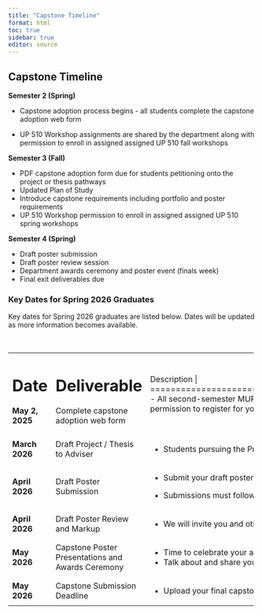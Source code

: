 ```yaml
---
title: "Capstone Timeline"
format: html
toc: true
sidebar: true
editor: source
---
```


## Capstone Timeline

**Semester 2 (Spring)**

-   Capstone adoption process begins - all students complete the capstone adoption web form

-   UP 510 Workshop assignments are shared by the department along with permission to enroll in assigned assigned UP 510 fall workshops

**Semester 3 (Fall)**

-   PDF capstone adoption form due for students petitioning onto the project or thesis pathways
-   Updated Plan of Study
-   Introduce capstone requirements including portfolio and poster requirements
-   UP 510 Workshop permission to enroll in assigned assigned UP 510 spring workshops

**Semester 4 (Spring)**

-   Draft poster submission
-   Draft poster review session
-   Department awards ceremony and poster event (finals week)
-   Final exit deliverables due

### Key Dates for Spring 2026 Graduates

Key dates for Spring 2026 graduates are listed below. Dates will be updated as more information becomes available.

+-----------------+---------------------------------------------------+------------------------------------------------------------------------------------------------------------------------------------------------------------------+
| Date            | Deliverable                                       | Description                                                                                                                                                      |
+=================+===================================================+==================================================================================================================================================================+
| **May 2, 2025** | Complete capstone adoption web form               | -   All second-semester MUP students will complete the capstone adoption web form to indicate their proposed capstone pathway and workshop preferences           |
|                 |                                                   |                                                                                                                                                                  |
|                 |                                                   | -   The department's graduate programs staff will grant you permission to register for your assigned fall UP 510 workshop course.                      |
+-----------------+---------------------------------------------------+------------------------------------------------------------------------------------------------------------------------------------------------------------------+
| **March 2026**  | Draft Project / Thesis to Adviser                 | -   Students pursuing the Project or Thesis pathways submit a complete first draft of their capstones to their adviser for review and comments                   |
+-----------------+---------------------------------------------------+------------------------------------------------------------------------------------------------------------------------------------------------------------------+
| **April 2026**  | Draft Poster Submission                           | -   Submit your draft poster to the Box file dropbox below.                                                                                                      |
|                 |                                                   |                                                                                                                                                                  |
|                 |                                                   | -   Submissions must follow this naming convention: LastName_FirstName_PosterDraft.pdf                                                                           |
+-----------------+---------------------------------------------------+------------------------------------------------------------------------------------------------------------------------------------------------------------------+
| **April 2026**  | Draft Poster Review and Markup                    | - We will invite you and other students and faculty to provide feedback on your poster. Please be prepared for your draft poster to be written on and marked up. |
+-----------------+---------------------------------------------------+------------------------------------------------------------------------------------------------------------------------------------------------------------------+
| **May 2026**    | Capstone Poster Presentations and Awards Ceremony | -   Time to celebrate your accomplishments! The Poster Presentations and Awards Ceremony is a public event and all are welcome to attend.                        |
|                 |                                                   | -   Talk about and share your work with our broader departmental community, local practitioners, faculty, and alumni.                                            |
+-----------------+---------------------------------------------------+------------------------------------------------------------------------------------------------------------------------------------------------------------------+
| **May 2026**    | Capstone Submission Deadline                      | -   Upload your final capstone deliverables *including client and adviser signature (project / thesis)* before this date (more details below).                                                 |
+-----------------+---------------------------------------------------+------------------------------------------------------------------------------------------------------------------------------------------------------------------+

: Key Capstone Dates Spring 2026

